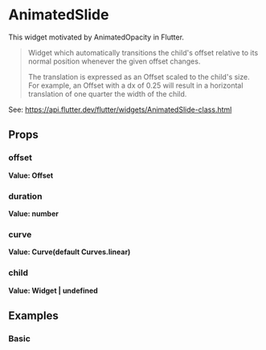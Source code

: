 
<Meta of={Stories} />

# AnimatedSlide

This widget motivated by AnimatedOpacity in Flutter.

> Widget which automatically transitions the child's offset relative to its normal position whenever the given offset changes.
>
> The translation is expressed as an Offset scaled to the child's size. For example, an Offset with a dx of 0.25 will result in a horizontal translation of one quarter the width of the child.

See: https://api.flutter.dev/flutter/widgets/AnimatedSlide-class.html

## Props

### offset

**Value: Offset**

### duration

**Value: number**

### curve

**Value: Curve(default Curves.linear)**

### child

**Value: Widget | undefined**

## Examples

### Basic

<Story of={Stories.Basic} />

